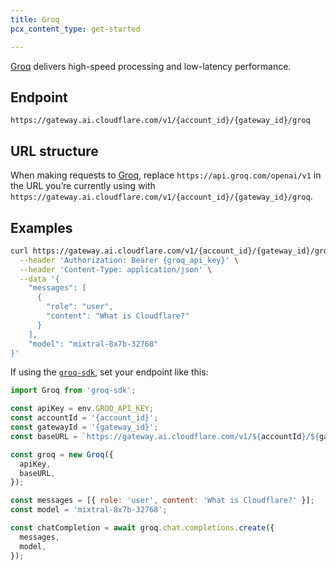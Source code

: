 ```yaml
---
title: Groq
pcx_content_type: get-started

---
```


[Groq](https://groq.com/) delivers high-speed processing and low-latency performance.

## Endpoint

`https://gateway.ai.cloudflare.com/v1/{account_id}/{gateway_id}/groq`

## URL structure

When making requests to [Groq](https://groq.com/), replace `https://api.groq.com/openai/v1` in the URL you’re currently using with `https://gateway.ai.cloudflare.com/v1/{account_id}/{gateway_id}/groq`.

## Examples

```bash title="Example fetch request"
curl https://gateway.ai.cloudflare.com/v1/{account_id}/{gateway_id}/groq/chat/completions \
  --header 'Authorization: Bearer {groq_api_key}' \
  --header 'Content-Type: application/json' \
  --data '{
    "messages": [
      {
        "role": "user",
        "content": "What is Cloudflare?"
      }
    ],
    "model": "mixtral-8x7b-32768"
}'
```

If using the [`groq-sdk`](https://www.npmjs.com/package/groq-sdk), set your endpoint like this:

```javascript
import Groq from 'groq-sdk';

const apiKey = env.GROQ_API_KEY;
const accountId = '{account_id}';
const gatewayId = '{gateway_id}';
const baseURL = `https://gateway.ai.cloudflare.com/v1/${accountId}/${gatewayId}/groq`;

const groq = new Groq({
  apiKey,
  baseURL,
});

const messages = [{ role: 'user', content: 'What is Cloudflare?' }];
const model = 'mixtral-8x7b-32768';

const chatCompletion = await groq.chat.completions.create({
  messages,
  model,
});

```
